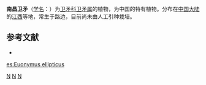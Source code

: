 {{Speciesbox 
| taxon = Euonymus ellipticus
| authority = (C. H. Wang) [[诚静容|C. Y. Cheng]]
}}
'''南昌卫矛'''（[[学名|学名]]：{{lang|la|''Euonymus ellipticus''}}）为[[卫矛科|卫矛科]][[卫矛属|卫矛属]]的植物，为中国的特有植物。分布在[[中国大陆|中国大陆]]的[[江西|江西]]等地，常生于路边，目前尚未由人工引种栽培。

== 参考文献 ==
<div class="references-small">
* {{cite web| url =http://www.bioinfo.cn/db05/KmzwSpecies.php?action=view&id=2921| title =南昌卫矛| work =《中国高等植物数据库全库》| publisher =中国科学院微生物研究所| author =昆明植物研究所| accessdate =2009-02-23| deadurl =yes| archiveurl =https://web.archive.org/web/20160305014718/http://www.bioinfo.cn/db05/KmzwSpecies.php?action=view&id=2921| archivedate =2016-03-05}}
</div>

{{Taxonbar}}

[[Category:卫矛属|N]]
[[Category:中國特有植物|N]]
[[Category:江西植物|N]]

[[es:Euonymus_ellipticus|es:Euonymus ellipticus]]
